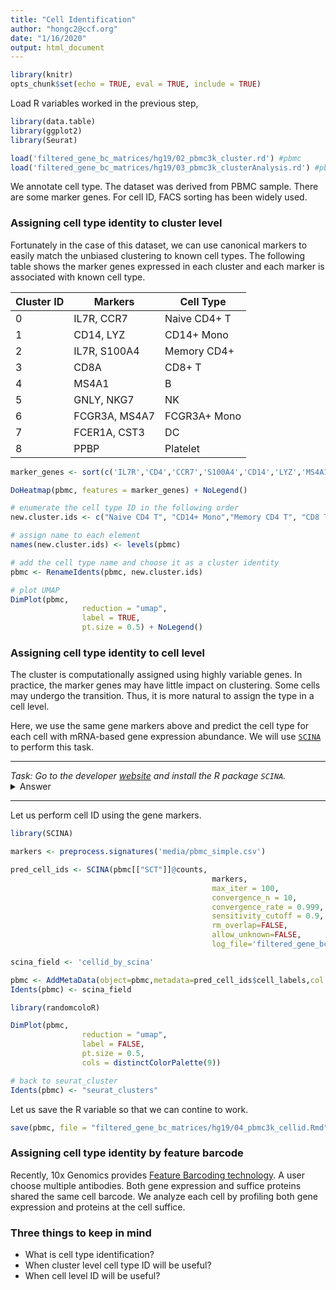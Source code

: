 ```yaml
---
title: "Cell Identification"
author: "hongc2@ccf.org"
date: "1/16/2020"
output: html_document
---
```


```r
library(knitr)
opts_chunk$set(echo = TRUE, eval = TRUE, include = TRUE)
```

Load R variables worked in the previous step,
```r
library(data.table)
library(ggplot2)
library(Seurat)

load('filtered_gene_bc_matrices/hg19/02_pbmc3k_cluster.rd') #pbmc
load('filtered_gene_bc_matrices/hg19/03_pbmc3k_clusterAnalysis.rd') #pbmc.markers,top3,top10
```

We annotate cell type. The dataset was derived from PBMC sample. There are some marker genes. For cell ID, FACS sorting has been widely used.

### Assigning cell type identity to cluster level
Fortunately in the case of this dataset, we can use canonical markers to easily match the unbiased clustering to known cell types. The following table shows the marker genes expressed in each cluster and each marker is associated with known cell type.

Cluster ID | Markers | Cell Type
---------- | -------- | -----
0 | IL7R, CCR7 | Naive CD4+ T
1	| CD14, LYZ	| CD14+ Mono
2 | IL7R, S100A4 | Memory CD4+
3	| CD8A	| CD8+ T
4	| MS4A1	| B
5	| GNLY, NKG7	| NK
6	| FCGR3A, MS4A7	| FCGR3A+ Mono
7	| FCER1A, CST3	| DC
8	| PPBP| Platelet

```r
marker_genes <- sort(c('IL7R','CD4','CCR7','S100A4','CD14','LYZ','MS4A1','CD8A','CD8B', 'FCGR3A','MS4A7','GNLY','NKG7','FCER1A','CST3','PPBP'))

DoHeatmap(pbmc, features = marker_genes) + NoLegend()

# enumerate the cell type ID in the following order
new.cluster.ids <- c("Naive CD4 T", "CD14+ Mono","Memory CD4 T", "CD8 T","B", "NK", "FCGR3A+ Mono", "DC", "Platelet")

# assign name to each element
names(new.cluster.ids) <- levels(pbmc)

# add the cell type name and choose it as a cluster identity
pbmc <- RenameIdents(pbmc, new.cluster.ids)

# plot UMAP
DimPlot(pbmc,
				reduction = "umap", 
				label = TRUE, 
				pt.size = 0.5) + NoLegend()
```

### Assigning cell type identity to cell level
The cluster is computationally assigned using highly variable genes. In practice, the marker genes may have little impact on clustering. Some cells may undergo the transition. Thus, it is more natural to assign the type in a cell level.

Here, we use the same gene markers above and predict the cell type for each cell with mRNA-based gene expression abundance. We will use [`SCINA`](https://www.mdpi.com/2073-4425/10/7/531) to perform this task.

***
*Task: Go to the developer [website](https://github.com/jcao89757/SCINA) and install the R package `SCINA`.*
<details>
  <summary>Answer</summary>
```r
library(BiocManager)
BiocManager::install('SCINA')
```
</details>
***

Let us perform cell ID using the gene markers.
```r
library(SCINA)

markers <- preprocess.signatures('media/pbmc_simple.csv')

pred_cell_ids <- SCINA(pbmc[["SCT"]]@counts,
											 markers,
											 max_iter = 100,
											 convergence_n = 10,
											 convergence_rate = 0.999,
											 sensitivity_cutoff = 0.9,
											 rm_overlap=FALSE,
											 allow_unknown=FALSE,
											 log_file='filtered_gene_bc_matrices/hg19/SCINA.log')

scina_field <- 'cellid_by_scina'

pbmc <- AddMetaData(object=pbmc,metadata=pred_cell_ids$cell_labels,col.name=scina_field)
Idents(pbmc) <- scina_field

library(randomcoloR)

DimPlot(pbmc, 
				reduction = "umap", 
				label = FALSE, 
				pt.size = 0.5, 
				cols = distinctColorPalette(9))

# back to seurat_cluster
Idents(pbmc) <- "seurat_clusters"
```

Let us save the R variable so that we can contine to work.
```r
save(pbmc, file = "filtered_gene_bc_matrices/hg19/04_pbmc3k_cellid.Rmd",compress = TRUE)
```

### Assigning cell type identity by feature barcode
Recently, 10x Genomics provides [Feature Barcoding technology](https://support.10xgenomics.com/single-cell-gene-expression/software/pipelines/latest/using/feature-bc-analysis). A user choose multiple antibodies. Both gene expression and suffice proteins shared the same cell barcode. We analyze each cell by profiling both gene expression and proteins at the cell suffice.

### Three things to keep in mind
- What is cell type identification?
- When cluster level cell type ID will be useful?
- When cell level ID will be useful?
